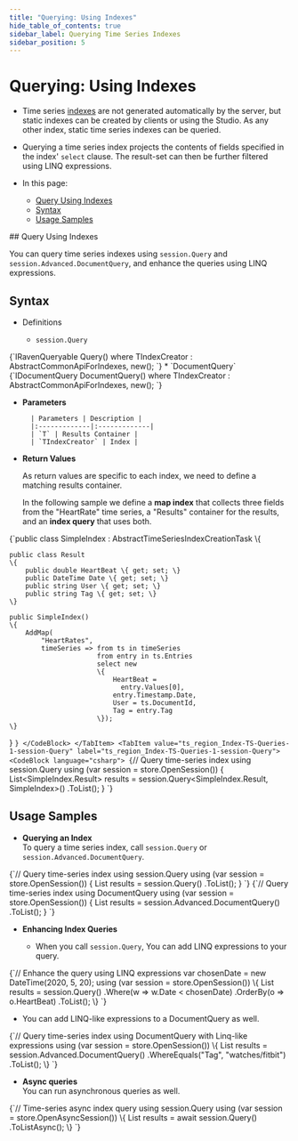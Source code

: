 ```yaml
---
title: "Querying: Using Indexes"
hide_table_of_contents: true
sidebar_label: Querying Time Series Indexes
sidebar_position: 5
---
```



# Querying: Using Indexes
<Admonition type="note" title="">

* Time series [indexes](../../../document-extensions/timeseries/indexing.mdx) 
  are not generated automatically by the server, but static 
  indexes can be created by clients or using the Studio. As any other index, static 
  time series indexes can be queried.  
  
* Querying a time series index projects the contents of fields specified 
  in the index' `select` clause. The result-set can then be further filtered 
  using LINQ expressions.  
  
* In this page:  
  * [Query Using Indexes](../../../document-extensions/timeseries/querying/using-indexes.mdx#indexed-queries)  
  * [Syntax](../../../document-extensions/timeseries/querying/using-indexes.mdx#syntax)  
  * [Usage Samples](../../../document-extensions/timeseries/querying/using-indexes.mdx#usage-samples)  

</Admonition>
## Query Using Indexes

You can query time series indexes using `session.Query` and 
`session.Advanced.DocumentQuery`, and enhance the queries 
using LINQ expressions.  



## Syntax

* Definitions  
   
   * `session.Query`  
<TabItem value="json" label="json">
<CodeBlock language="json">
{`IRavenQueryable<T> Query<T, TIndexCreator>() where TIndexCreator 
: AbstractCommonApiForIndexes, new();
`}
</CodeBlock>
</TabItem>
   * `DocumentQuery`  
<TabItem value="json" label="json">
<CodeBlock language="json">
{`IDocumentQuery<T> DocumentQuery<T, TIndexCreator>() where TIndexCreator 
: AbstractCommonApiForIndexes, new();
`}
</CodeBlock>
</TabItem>

* **Parameters** 

        | Parameters | Description |
        |:-------------|:-------------|
        | `T` | Results Container |
        | `TIndexCreator` | Index |

* **Return Values**  

    As return values are specific to each index, we need to define 
    a matching results container.  

    In the following sample we define a **map index** that collects three fields from the "HeartRate" 
    time series, a "Results" container for the results, and an **index query** that uses both.
<TabItem value="ts_region_Index-TS-Queries-6-Index-Definition-And-Results-Class" label="ts_region_Index-TS-Queries-6-Index-Definition-And-Results-Class">
<CodeBlock language="csharp">
{`public class SimpleIndex : AbstractTimeSeriesIndexCreationTask<Employee>
\{

    public class Result
    \{
        public double HeartBeat \{ get; set; \}
        public DateTime Date \{ get; set; \}
        public string User \{ get; set; \}
        public string Tag \{ get; set; \}
    \}

    public SimpleIndex()
    \{
        AddMap(
            "HeartRates",
            timeSeries => from ts in timeSeries
                          from entry in ts.Entries
                          select new
                          \{
                              HeartBeat =
                                entry.Values[0],
                              entry.Timestamp.Date,
                              User = ts.DocumentId,
                              Tag = entry.Tag
                          \});
    \}
\}
`}
</CodeBlock>
</TabItem>
<TabItem value="ts_region_Index-TS-Queries-1-session-Query" label="ts_region_Index-TS-Queries-1-session-Query">
<CodeBlock language="csharp">
{`// Query time-series index using session.Query
using (var session = store.OpenSession())
\{
    List<SimpleIndex.Result> results =
        session.Query<SimpleIndex.Result, SimpleIndex>()
        .ToList();
\}
`}
</CodeBlock>
</TabItem>



## Usage Samples

* **Querying an Index**  
  To query a time series index, call `session.Query` or `session.Advanced.DocumentQuery`.  
<Tabs groupId='languageSyntax'>
<TabItem value="session.Query" label="session.Query">
<CodeBlock language="csharp">
{`// Query time-series index using session.Query
using (var session = store.OpenSession())
{
    List<SimpleIndex.Result> results = 
        session.Query<SimpleIndex.Result, SimpleIndex>()
        .ToList();
}
`}
</CodeBlock>
</TabItem>
<TabItem value="DocumentQuery" label="DocumentQuery">
<CodeBlock language="csharp">
{`// Query time-series index using DocumentQuery
using (var session = store.OpenSession())
{
    List<SimpleIndex.Result> results = 
        session.Advanced.DocumentQuery<SimpleIndex.Result, SimpleIndex>()
        .ToList();
}
`}
</CodeBlock>
</TabItem>
   </Tabs>


* **Enhancing Index Queries**  

   * When you call `session.Query`, You can add LINQ expressions to your query.  
<TabItem value="ts_region_Index-TS-Queries-2-session-Query-with-Linq" label="ts_region_Index-TS-Queries-2-session-Query-with-Linq">
<CodeBlock language="csharp">
{`// Enhance the query using LINQ expressions
var chosenDate = new DateTime(2020, 5, 20);
using (var session = store.OpenSession())
\{
    List<SimpleIndex.Result> results =
        session.Query<SimpleIndex.Result, SimpleIndex>()
        .Where(w => w.Date < chosenDate)
        .OrderBy(o => o.HeartBeat)
        .ToList();
\}
`}
</CodeBlock>
</TabItem>

   * You can add LINQ-like expressions to a DocumentQuery as well.  
<TabItem value="ts_region_Index-TS-Queries-4-DocumentQuery-with-Linq" label="ts_region_Index-TS-Queries-4-DocumentQuery-with-Linq">
<CodeBlock language="csharp">
{`// Query time-series index using DocumentQuery with Linq-like expressions
using (var session = store.OpenSession())
\{
    List<SimpleIndex.Result> results =
        session.Advanced.DocumentQuery<SimpleIndex.Result, SimpleIndex>()
        .WhereEquals("Tag", "watches/fitbit")
        .ToList();
\}
`}
</CodeBlock>
</TabItem>

* **Async queries**  
  You can run asynchronous queries as well.
<TabItem value="ts_region_Index-TS-Queries-5-session-Query-Async" label="ts_region_Index-TS-Queries-5-session-Query-Async">
<CodeBlock language="csharp">
{`// Time-series async index query using session.Query
using (var session = store.OpenAsyncSession())
\{
    List<SimpleIndex.Result> results =
        await session.Query<SimpleIndex.Result, SimpleIndex>()
        .ToListAsync();
\}
`}
</CodeBlock>
</TabItem>



